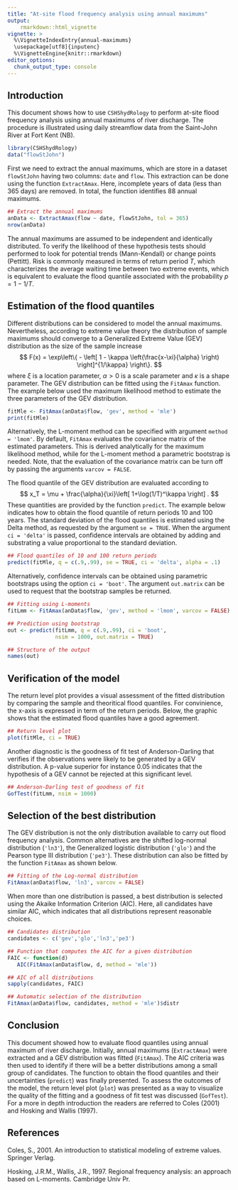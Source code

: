 ```yaml
---
title: "At-site flood frequency analysis using annual maximums"
output: 
    rmarkdown::html_vignette
vignette: >
  %\VignetteIndexEntry{annual-maximums}
  \usepackage[utf8]{inputenc}
  %\VignetteEngine{knitr::rmarkdown}
editor_options: 
  chunk_output_type: console
---
```


## Introduction

This document shows how to use `CSHShydRology` to perform at-site 
flood frequency analysis using annual maximums of river discharge.
The procedure is illustrated using daily streamflow data from the Saint-John 
River at Fort Kent (NB).

```r
library(CSHShydRology)
data("flowStJohn")
```

First we need to extract the annual maximums, which are store in a dataset 
`flowStJohn` having two columns: `date` and `flow`. 
This extraction can be done using the function `ExtractAmax`.
Here, incomplete years of data (less than 365 days) are removed.
In total, the function identifies 88 annual maximums.

```r
## Extract the annual maximums
anData <- ExtractAmax(flow ~ date, flowStJohn, tol = 365)
nrow(anData)
```

The annual maximums are assumed to be independent and identically distributed.
To verify the likelihood of these hypothesis tests should performed to look for
potential trends (Mann-Kendall) or change points (Pettitt).
Risk is commonly measured in terms of return period $T$, which characterizes the 
average waiting time between two extreme events, which is equivalent to evaluate
the flood quantile associated with the probability $p = 1-1/T$.
 

## Estimation of the flood quantiles

Different distributions can be considered to model the annual maximums.
Nevertheless, according to extreme value theory the distribution of
sample maximums should converge to a Generalized Extreme Value (GEV) 
distribution as the size of the sample increase
$$
F(x) = \exp\left\{ - \left[ 1 - \kappa \left(\frac{x-\xi}{\alpha} \right) 
  \right]^{1/\kappa} \right\}.
$$
where $\xi$ is a location parameter, $\alpha > 0$ is a scale parameter and
$\kappa$ is a shape parameter. 
The GEV distribution can be fitted using the `FitAmax` function. 
The example below used the maximum likelihood method to estimate the  
three parameters of the GEV distribution. 

```r
fitMle <- FitAmax(anData$flow, 'gev', method = 'mle')
print(fitMle)
```

Alternatively, the L-moment method can be specified with argument 
`method = 'lmom'`.
By default, `FitAmax` evaluates the covariance matrix of the estimated
parameters.
This is derived analytically for the maximum likelihood method, while for 
the L-moment method a parametric bootstrap is needed.
Note, that the evaluation of the covariance matrix can be turn off by passing 
the arguments `varcov = FALSE`.

The flood quantile of the GEV distribution are evaluated according to 
$$
x_T = \mu + \frac{\alpha}{\xi}\left[ 1+\log(1/T)^\kappa \right] .
$$
These quantities are provided by the function `predict`.
The example below indicates how to obtain the flood quantile of return periods 
10 and 100 years.
The standard deviation of the flood quantiles is estimated using the Delta 
method, as requested by the argument `se = TRUE`. 
When the argument `ci = 'delta'` is passed, confidence intervals are 
obtained by adding and substrating a value proportional to the standard 
deviation.


```r
## Flood quantiles of 10 and 100 return periods
predict(fitMle, q = c(.9,.99), se = TRUE, ci = 'delta', alpha = .1)
```


Alternatively, confidence intervals can be obtained using parametric bootstraps 
using the option `ci = 'boot'`.
The argument `out.matrix` can be used to request that the bootstrap 
samples be returned.

```r
## Fitting using L-moments
fitLmm <- FitAmax(anData$flow, 'gev', method = 'lmom', varcov = FALSE)

## Prediction using bootstrap
out <- predict(fitLmm, q = c(.9,.99), ci = 'boot', 
               nsim = 1000, out.matrix = TRUE)

## Structure of the output
names(out)
```


## Verification of the model

The return level plot provides a visual assessment of the fitted distribution by 
comparing the sample and theoritical flood quantiles.
For convinience, the x-axis is expressed in term of the return periods.
Below, the graphic shows that the estimated flood quantiles have a good 
agreement.

```r
## Return level plot
plot(fitMle, ci = TRUE)
```

Another diagnostic is the goodness of fit test of Anderson-Darling that verifies
if the observations were likely to be generated by a GEV distribution. 
A p-value superior for instance 0.05 indicates that the hypothesis of a GEV cannot 
be rejected at this significant level.

```r
## Anderson-Darling test of goodness of fit
GofTest(fitLmm, nsim = 1000)
```

## Selection of the best distribution

The GEV distribution is not the only distribution available to carry out
flood frequency analysis.
Common alternatives are the shifted log-normal distribution 
(`'ln3'`), the Generalized logistic distribution (`'glo'`) and the Pearson 
type III distribution (`'pe3'`).
These distribution can also be fitted by the function `FitAmax` as shown below.

```r
## Fitting of the Log-normal distribution
FitAmax(anData$flow, 'ln3', varcov = FALSE)
```

When more than one distribution is passed, a best distribution is selected 
using the Akaike Information Criterion (AIC). 
Here, all candidates have similar AIC, which indicates that all distributions 
represent reasonable choices. 

```r
## Candidates distribution
candidates <- c('gev','glo','ln3','pe3')

## Function that computes the AIC for a given distribution
FAIC <- function(d)
   AIC(FitAmax(anData$flow, d, method = 'mle'))

## AIC of all distributions
sapply(candidates, FAIC)

## Automatic selection of the distribution
FitAmax(anData$flow, candidates, method = 'mle')$distr
```

## Conclusion

This document showed how to evaluate flood quantiles using annual maximum 
of river discharge.
Initially, annual maximums (`ExtractAmax`) were extracted and a 
GEV distribution was fitted (`FitAmax`). 
The AIC criteria was then used to identify if there will be a better
distributions among a small group of candidates. 
The function to obtain the flood quantiles and their uncertainties (`predict`) 
was finally presented.
To assess the outcomes of the model, the return level plot (`plot`) was 
presented as a way to visualize the quality of the fitting and a
goodness of fit test was discussed (`GofTest`).
For a more in depth introduction the readers are referred to Coles (2001) 
and Hosking and Wallis (1997).

## References

Coles, S., 2001. An introduction to statistical modeling of extreme values. 
  Springer Verlag.

Hosking, J.R.M., Wallis, J.R., 1997. Regional frequency analysis: an approach 
  based on L-moments. Cambridge Univ Pr.
 